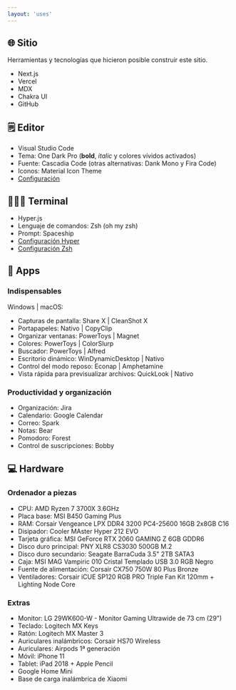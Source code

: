 ```yaml
---
layout: 'uses'
---
```


## 🌐 Sitio

Herramientas y tecnologías que hicieron posible construir este sitio.

- Next.js
- Vercel
- MDX
- Chakra UI
- GitHub

## 🗒 Editor

- Visual Studio Code
- Tema: One Dark Pro (**bold**, *italic* y colores vívidos activados)
- Fuente: Cascadia Code (otras alternativas: Dank Mono y Fira Code)
- Iconos: Material Icon Theme
- [Configuración](https://github.com/mralexsaavedra/dotfiles/blob/main/vscode.json)

## 👨🏽‍💻 Terminal

- Hyper.js
- Lenguaje de comandos: Zsh (oh my zsh)
- Prompt: Spaceship
- [Configuración Hyper](https://github.com/mralexsaavedra/dotfiles/blob/main/.hyper.js)
- [Configuración Zsh](https://github.com/mralexsaavedra/dotfiles/blob/main/.zshrc)

## 📲 Apps

### Indispensables

Windows | macOS:

- Capturas de pantalla: Share X | CleanShot X
- Portapapeles: Nativo | CopyClip
- Organizar ventanas: PowerToys | Magnet
- Colores: PowerToys | ColorSlurp
- Buscador: PowerToys | Alfred
- Escritorio dinámico: WinDynamicDesktop | Nativo
- Control del modo reposo: Econap | Amphetamine
- Vista rápida para previsualizar archivos: QuickLook | Nativo

### Productividad y organización

- Organización: Jira
- Calendario: Google Calendar
- Correo: Spark
- Notas: Bear
- Pomodoro: Forest
- Control de suscripciones: Bobby

## 💻 Hardware

### Ordenador a piezas

- CPU: AMD Ryzen 7 3700X 3.6GHz
- Placa base: MSI B450 Gaming Plus
- RAM: Corsair Vengeance LPX DDR4 3200 PC4-25600 16GB 2x8GB C16
- Disipador: Cooler MAster Hyper 212 EVO
- Tarjeta gráfica: MSI GeForce RTX 2060 GAMING Z 6GB GDDR6
- Disco duro principal: PNY XLR8 CS3030 500GB M.2
- Disco duro secundario: Seagate BarraCuda 3.5" 2TB SATA3
- Caja: MSI MAG Vampiric 010 Cristal Templado USB 3.0 RGB Negro
- Fuente de alimentación: Corsair CX750 750W 80 Plus Bronze
- Ventiladores: Corsair iCUE SP120 RGB PRO Triple Fan Kit 120mm + Lighting Node Core

### Extras

- Monitor: LG 29WK600-W - Monitor Gaming Ultrawide de 73 cm (29")
- Teclado: Logitech MX Keys
- Ratón: Logitech MX Master 3
- Auriculares inalámbricos: Corsair HS70 Wireless
- Auriculares: Airpods 1ª generación
- Móvil: iPhone 11
- Tablet: iPad 2018 + Apple Pencil
- Google Home Mini
- Base de carga inalámbrica de Xiaomi
